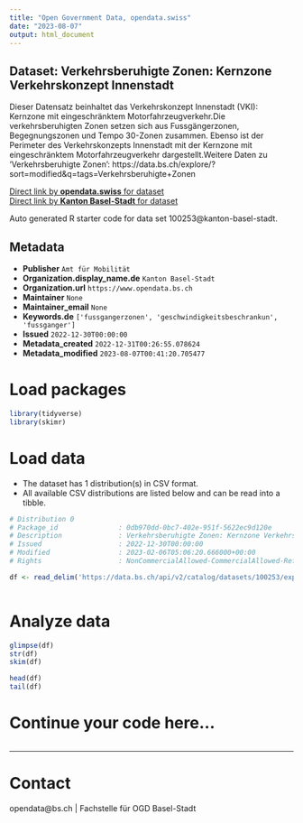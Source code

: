 ```yaml
---
title: "Open Government Data, opendata.swiss"
date: "2023-08-07"
output: html_document
---
```


## Dataset: Verkehrsberuhigte Zonen: Kernzone Verkehrskonzept Innenstadt

Dieser Datensatz beinhaltet das Verkehrskonzept Innenstadt (VKI): Kernzone mit eingeschränktem Motorfahrzeugverkehr.Die verkehrsberuhigten Zonen setzen sich aus Fussgängerzonen, Begegnungszonen und Tempo 30-Zonen zusammen. Ebenso ist der Perimeter des Verkehrskonzepts Innenstadt mit der Kernzone mit eingeschränktem Motorfahrzeugverkehr dargestellt.Weitere Daten zu 'Verkehrsberuhigte Zonen': https://data.bs.ch/explore/?sort=modified&q=tags=Verkehrsberuhigte+Zonen

[Direct link by **opendata.swiss** for dataset](https://opendata.swiss/de/dataset/verkehrsberuhigte-zonen-kernzone-verkehrskonzept-innenstadt)<br>
[Direct link by **Kanton Basel-Stadt** for dataset](https://data.bs.ch/explore/dataset/100253/)

Auto generated R starter code for data set 100253@kanton-basel-stadt.

## Metadata

- **Publisher** `Amt für Mobilität`
- **Organization.display_name.de** `Kanton Basel-Stadt`
- **Organization.url** `https://www.opendata.bs.ch`
- **Maintainer** `None`
- **Maintainer_email** `None`
- **Keywords.de** `['fussgangerzonen', 'geschwindigkeitsbeschrankun', 'fussganger']`
- **Issued** `2022-12-30T00:00:00`
- **Metadata_created** `2022-12-31T00:26:55.078624`
- **Metadata_modified** `2023-08-07T00:41:20.705477`


# Load packages

```r

library(tidyverse)
library(skimr)

```

# Load data

-   The dataset has 1 distribution(s) in CSV format.
-   All available CSV distributions are listed below and can be read into a tibble.

```r

# Distribution 0
# Package_id               : 0db970dd-0bc7-402e-951f-5622ec9d120e
# Description              : Verkehrsberuhigte Zonen: Kernzone Verkehrskonzept Innenstadt (csv)
# Issued                   : 2022-12-30T00:00:00
# Modified                 : 2023-02-06T05:06:20.666000+00:00
# Rights                   : NonCommercialAllowed-CommercialAllowed-ReferenceRequired

df <- read_delim('https://data.bs.ch/api/v2/catalog/datasets/100253/exports/csv')



```

# Analyze data

```r

glimpse(df)
str(df)
skim(df)

head(df)
tail(df)

```

# Continue your code here...

```r

```

------------------------------------------------------------------------

# Contact

opendata@bs.ch | Fachstelle für OGD Basel-Stadt
